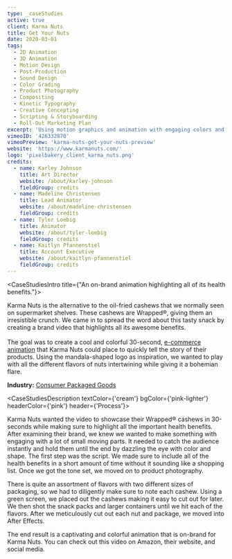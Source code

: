 ```yaml
---
type: _caseStudies
active: true
client: Karma Nuts
title: Get Your Nuts
date: 2020-03-01
tags:
  - 2D Animation
  - 3D Animation
  - Motion Design
  - Post-Production
  - Sound Design
  - Color Grading
  - Product Photography
  - Compositing
  - Kinetic Typography
  - Creative Concepting
  - Scripting & Storyboarding
  - Roll-Out Marketing Plan
excerpt: 'Using motion graphics and animation with engaging colors and shapes for an irresistible product that is Karma Nuts.'
vimeoID: '426332870'
vimeoPreview: 'karma-nuts-get-your-nuts-preview'
website: 'https://www.karmanuts.com/'
logo: 'pixelbakery_client_karma_nuts.png'
credits:
  - name: Karley Johnson
    title: Art Director
    website: /about/karley-johnson
    fieldGroup: credits
  - name: Madeline Christensen
    title: Lead Animator
    website: /about/madeline-christensen
    fieldGroup: credits
  - name: Tyler Loebig
    title: Animator
    website: /about/tyler-loebig
    fieldGroup: credits
  - name: Kaitlyn Pfannenstiel
    title: Account Executive
    website: /about/kaitlyn-pfannenstiel
    fieldGroup: credits
---
```


<CaseStudiesIntro title={"An on-brand animation highlighting all of its health benefits."}>

Karma Nuts is the alternative to the oil-fried cashews that we normally seen on supermarket shelves. These cashews are Wrapped®, giving them an irresistible crunch. We came in to spread the word about this tasty snack by creating a brand video that highlights all its awesome benefits. <br/> <br/>The goal was to create a cool and colorful 30-second, [e-commerce animation](/services/animation) that Karma Nuts could place to quickly tell the story of their products. Using the mandala-shaped logo as inspiration, we wanted to play with all the different flavors of nuts intertwining while giving it a bohemian flare.

**Industry:** [Consumer Packaged Goods](/industries/cpg-video-production)

</CaseStudiesIntro>

<CaseStudiesDescription textColor={'cream'} bgColor={'pink-lighter'} headerColor={'pink'} header={'Process'}>

Karma Nuts wanted the video to showcase their Wrapped® cashews in 30-seconds while making sure to highlight all the important health benefits. After examining their brand, we knew we wanted to make something with engaging with a lot of small moving parts. It needed to catch the audience instantly and hold them until the end by dazzling the eye with color and shape. The first step was the script. We made sure to include all of the health benefits in a short amount of time without it sounding like a shopping list. Once we got the tone set, we moved on to product photography.

There is quite an assortment of flavors with two different sizes of packaging, so we had to diligently make sure to note each cashew. Using a green screen, we placed out the cashews making it easy to cut out for later. We then shot the snack packs and larger containers until we hit each of the flavors. After we meticulously cut out each nut and package, we moved into After Effects.

The end result is a captivating and colorful animation that is on-brand for Karma Nuts. You can check out this video on Amazon, their website, and social media.

</CaseStudiesDescription>
